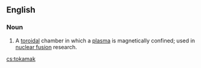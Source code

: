 ==English==

===Noun===
{{en-noun}}

# A [[toroidal]] chamber in which a [[plasma]] is magnetically confined; used in [[nuclear fusion]] research.

[[cs:tokamak]]